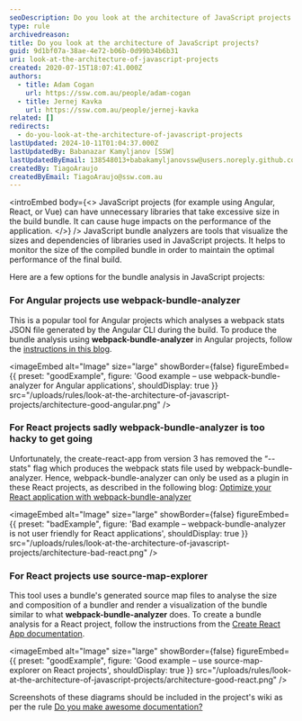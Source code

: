 ```yaml
---
seoDescription: Do you look at the architecture of JavaScript projects to optimize their performance?
type: rule
archivedreason:
title: Do you look at the architecture of JavaScript projects?
guid: 9d1bf07a-38ae-4e72-b06b-0d99b34b6b31
uri: look-at-the-architecture-of-javascript-projects
created: 2020-07-15T18:07:41.000Z
authors:
  - title: Adam Cogan
    url: https://ssw.com.au/people/adam-cogan
  - title: Jernej Kavka
    url: https://ssw.com.au/people/jernej-kavka
related: []
redirects:
  - do-you-look-at-the-architecture-of-javascript-projects
lastUpdated: 2024-10-11T01:04:37.000Z
lastUpdatedBy: Babanazar Kamyljanov [SSW]
lastUpdatedByEmail: 138548013+babakamyljanovssw@users.noreply.github.com
createdBy: TiagoAraujo
createdByEmail: TiagoAraujo@ssw.com.au
---
```


<introEmbed
  body={<>
JavaScript projects (for example using Angular, React, or Vue) can have unnecessary libraries that take excessive size in the build bundle. It can cause huge impacts on the performance of the application.
  </>}
/>
JavaScript bundle analyzers are tools that visualize the sizes and dependencies of libraries used in JavaScript projects. It helps to monitor the size of the compiled bundle in order to maintain the optimal performance of the final build.

Here are a few options for the bundle analysis in JavaScript projects:

### For Angular projects use webpack-bundle-analyzer

This is a popular tool for Angular projects which analyses a webpack stats JSON file generated by the Angular CLI during the build. To produce the bundle analysis using **webpack-bundle-analyzer** in Angular projects, follow the [instructions in this blog](https://www.digitalocean.com/community/tutorials/angular-angular-webpack-bundle-analyzer).

<imageEmbed
  alt="Image"
  size="large"
  showBorder={false}
  figureEmbed={{
    preset: "goodExample",
    figure: 'Good example – use webpack-bundle-analyzer for Angular applications',
    shouldDisplay: true
  }}
  src="/uploads/rules/look-at-the-architecture-of-javascript-projects/architecture-good-angular.png"
/>

### For React projects sadly webpack-bundle-analyzer is too hacky to get going

Unfortunately, the create-react-app from version 3 has removed the “--stats" flag which produces the webpack stats file used by webpack-bundle-analyzer. Hence, webpack-bundle-analyzer can only be used as a plugin in these React projects, as described in the following blog: [Optimize your React application with webpack-bundle-analyzer](https://medium.com/@hamidihamza/optimize-react-web-apps-with-webpack-bundle-analyzer-6ecb9f162c76)

<imageEmbed
  alt="Image"
  size="large"
  showBorder={false}
  figureEmbed={{
    preset: "badExample",
    figure: 'Bad example – webpack-bundle-analyzer is not user friendly for React applications',
    shouldDisplay: true
  }}
  src="/uploads/rules/look-at-the-architecture-of-javascript-projects/architecture-bad-react.png"
/>

### For React projects use source-map-explorer

This tool uses a bundle's generated source map files to analyse the size and composition of a bundler and render a visualization of the bundle similar to what **webpack-bundle-analyzer** does. To create a bundle analysis for a React project, follow the instructions from the [Create React App documentation](https://create-react-app.dev/docs/analyzing-the-bundle-size).

<imageEmbed
  alt="Image"
  size="large"
  showBorder={false}
  figureEmbed={{
    preset: "goodExample",
    figure: 'Good example – use source-map-explorer on React projects',
    shouldDisplay: true
  }}
  src="/uploads/rules/look-at-the-architecture-of-javascript-projects/architecture-good-react.png"
/>

Screenshots of these diagrams should be included in the project's wiki as per the rule [Do you make awesome documentation?](/do-you-review-the-documentation)
